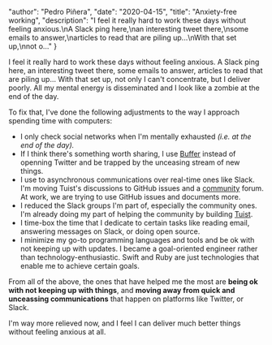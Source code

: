 
  "author": "Pedro Piñera",
  "date": "2020-04-15",
  "title": "Anxiety-free working",
  "description": "I feel it really hard to work these days without feeling anxious.\nA Slack ping here,\nan interesting tweet there,\nsome emails to answer,\narticles to read that are piling up...\nWith that set up,\nnot o..."
}




I feel it really hard to work these days without feeling anxious.
A Slack ping here,
an interesting tweet there,
some emails to answer,
articles to read that are piling up...
With that set up,
not only I can't concentrate,
but I deliver poorly.
All my mental energy is disseminated and I look like a zombie at the end of the day.

To fix that, I've done the following adjustments to the way I approach spending time with computers:

- I only check social networks when I'm mentally exhausted _(i.e. at the end of the day)._
- If I think there's something worth sharing, I use [Buffer](https://buffer.com) instead of openning Twitter and be trapped by the unceasing stream of new things.
- I use to asynchronous communications over real-time ones like Slack. I'm moving Tuist's discussions to GitHub issues and a [community](https://community.tuist.io) forum. At work, we are trying to use GitHub issues and documents more.
- I reduced the Slack groups I'm part of, especially the community ones. I'm already doing my part of helping the community by building [Tuist](https://tuist.io).
- I time-box the time that I dedicate to certain tasks like reading email, answering messages on Slack, or doing open source.
- I minimize my go-to programming languages and tools and be ok with not keeping up with updates. I became a goal-oriented engineer rather than technology-enthusiastic. Swift and Ruby are just technologies that enable me to achieve certain goals.

From all of the above,
the ones that have helped me the most are **being ok with not keeping up with things**,
and **moving away from quick and unceassing communications** that happen on platforms like Twitter, or Slack.

I'm way more relieved now,
and I feel I can deliver much better things without feeling anxious at all.

    